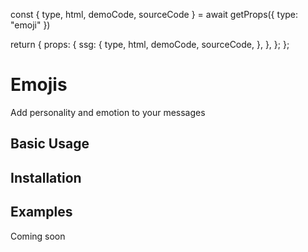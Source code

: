 
  const { type, html, demoCode, sourceCode } = await getProps({
    type: "emoji"
  }) 

  return {
    props: {
      ssg: {
        type,
        html,
        demoCode,
        sourceCode,
      },
    },
  };
};

# Emojis

Add personality and emotion to your messages

## Basic Usage

<BasicUsage />

## Installation

<Installation cli="emoji" />

## Examples

Coming soon
